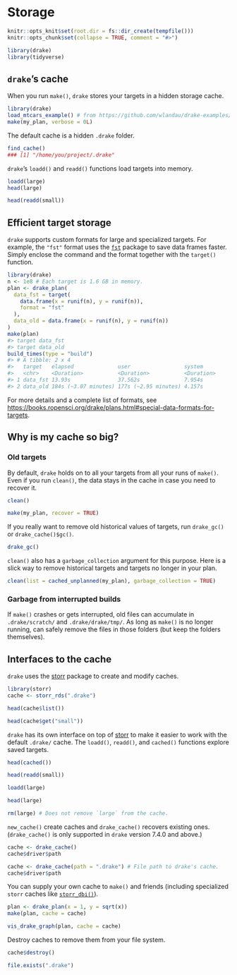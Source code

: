 # Storage {#storage}

```r
knitr::opts_knit$set(root.dir = fs::dir_create(tempfile()))
knitr::opts_chunk$set(collapse = TRUE, comment = "#>")
```

```r
library(drake)
library(tidyverse)
```

## `drake`'s cache

When you run `make()`, `drake` stores your targets in a hidden storage cache.

```r
library(drake)
load_mtcars_example() # from https://github.com/wlandau/drake-examples/tree/master/mtcars
make(my_plan, verbose = 0L)
```

The default cache is a hidden `.drake` folder. 

```r
find_cache()
### [1] "/home/you/project/.drake"
```

`drake`'s `loadd()` and `readd()` functions load targets into memory.

```r
loadd(large)
head(large)

head(readd(small))
```


## Efficient target storage

`drake` supports custom formats for large and specialized targets. For example, the `"fst"` format uses the [`fst`](https://github.com/fstpackage/fst) package to save data frames faster. Simply enclose the command and the format together with the `target()` function.

```r
library(drake)
n <- 1e8 # Each target is 1.6 GB in memory.
plan <- drake_plan(
  data_fst = target(
    data.frame(x = runif(n), y = runif(n)),
    format = "fst"
  ),
  data_old = data.frame(x = runif(n), y = runif(n))
)
make(plan)
#> target data_fst
#> target data_old
build_times(type = "build")
#> # A tibble: 2 x 4
#>   target   elapsed              user                 system    
#>   <chr>    <Duration>           <Duration>           <Duration>
#> 1 data_fst 13.93s               37.562s              7.954s    
#> 2 data_old 184s (~3.07 minutes) 177s (~2.95 minutes) 4.157s
```

For more details and a complete list of formats, see <https://books.ropensci.org/drake/plans.html#special-data-formats-for-targets>.


## Why is my cache so big?

### Old targets

By default, `drake` holds on to all your targets from all your runs of `make()`. Even if you run `clean()`, the data stays in the cache in case you need to recover it.

```r
clean()

make(my_plan, recover = TRUE)
```

If you really want to remove old historical values of targets, run `drake_gc()` or  `drake_cache()$gc()`.

```r
drake_gc()
```

`clean()` also has a `garbage_collection` argument for this purpose. Here is a slick way to remove historical targets and targets no longer in your plan.

```r
clean(list = cached_unplanned(my_plan), garbage_collection = TRUE)
```

### Garbage from interrupted builds

If `make()` crashes or gets interrupted, old files can accumulate in `.drake/scratch/` and `.drake/drake/tmp/`. As long as `make()` is no longer running, can safely remove the files in those folders (but keep the folders themselves).

## Interfaces to the cache

`drake` uses the [storr](https://github.com/richfitz/storr) package to create and modify caches.

```r
library(storr)
cache <- storr_rds(".drake")

head(cache$list())

head(cache$get("small"))
```

`drake` has its own interface on top of [storr](https://github.com/richfitz/storr) to make it easier to work with the default  `.drake/` cache. The `loadd()`, `readd()`, and `cached()` functions explore saved targets.

```r
head(cached())

head(readd(small))

loadd(large)

head(large)

rm(large) # Does not remove `large` from the cache.
```

`new_cache()` create caches and `drake_cache()` recovers existing ones. (`drake_cache()` is only supported in `drake` version 7.4.0 and above.)

```r
cache <- drake_cache()
cache$driver$path

cache <- drake_cache(path = ".drake") # File path to drake's cache.
cache$driver$path
```

You can supply your own cache to `make()` and friends (including specialized `storr` caches like [`storr_dbi()`](http://richfitz.github.io/storr/reference/storr_dbi.html)).

```r
plan <- drake_plan(x = 1, y = sqrt(x))
make(plan, cache = cache)

vis_drake_graph(plan, cache = cache)
```

Destroy caches to remove them from your file system.

```r
cache$destroy()

file.exists(".drake")
```
